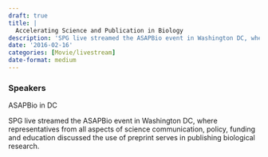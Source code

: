 ```yaml
---
draft: true 
title: |
  Accelerating Science and Publication in Biology
description: 'SPG live streamed the ASAPBio event in Washington DC, where representatives from all aspects of science communication, policy, funding and education discussed the use of preprint serves in publishing biological research.'
date: '2016-02-16'
categories: [Movie/livestream]
date-format: medium 
---
```



### Speakers  
ASAPBio in DC

SPG live streamed the ASAPBio event in Washington DC, where representatives from all aspects of science communication, policy, funding and education discussed the use of preprint serves in publishing biological research.


